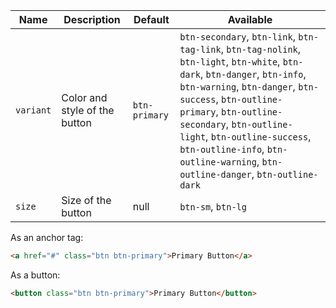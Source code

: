 
<Meta title="Components/Button" of={ButtonStories}/>

<Story of={ButtonStories.Default} name="Button" />

| Name | Description | Default | Available |
| --- | --- | --- | --- |
| `variant` | Color and style of the button | `btn-primary` | `btn-secondary`, `btn-link`, `btn-tag-link`, `btn-tag-nolink`, `btn-light`, `btn-white`, `btn-dark`, `btn-danger`, `btn-info`, `btn-warning`, `btn-danger`, `btn-success`, `btn-outline-primary`, `btn-outline-secondary`, `btn-outline-light`, `btn-outline-success`, `btn-outline-info`, `btn-outline-warning`, `btn-outline-danger`, `btn-outline-dark` |
| `size` | Size of the button | null | `btn-sm`, `btn-lg` |

As an anchor tag:
```html
<a href="#" class="btn btn-primary">Primary Button</a>
```
As a button:
```html
<button class="btn btn-primary">Primary Button</button>
```